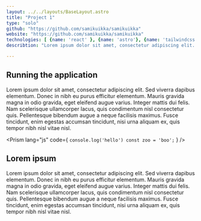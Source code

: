 ---
layout: ../../layouts/BaseLayout.astro
title: "Project 1"
type: "solo"
github: "https://github.com/samikuikka/samikuikka"
website: "https://github.com/samikuikka/samikuikka"
technologies: [ {name: 'react' }, {name: 'astro'}, {name: 'tailwindcss', logo: 'tailwindcss-icon'}, {name: 'nodejs'}, {name: 'postgresql'},{name: 'postgresql'},{name: 'postgresql'},{name: 'postgresql'}]
describtion: "Lorem ipsum dolor sit amet, consectetur adipiscing elit. Sed viverra dapibus elementum. Donec in nibh eu purus efficitur elementum. Mauris gravida magna in odio gravida, eget eleifend augue varius. Integer mattis dui felis. Nam scelerisque ullamcorper lacus, quis condimentum nisl consectetur quis. Pellentesque bibendum augue a neque facilisis maximus. Fusce tincidunt, enim egestas accumsan tincidunt, nisi urna aliquam ex, quis tempor nibh nisl vitae nisl."

---


## Running the application

Lorem ipsum dolor sit amet, consectetur adipiscing elit. Sed viverra dapibus elementum. Donec in nibh eu purus efficitur elementum. Mauris gravida magna in odio gravida, eget eleifend augue varius. Integer mattis dui felis. Nam scelerisque ullamcorper lacus, quis condimentum nisl consectetur quis. Pellentesque bibendum augue a neque facilisis maximus. Fusce tincidunt, enim egestas accumsan tincidunt, nisi urna aliquam ex, quis tempor nibh nisl vitae nisl.

<Prism lang="js" code={
`console.log('hello')
const zoo = 'boo';`
} />

## Lorem ipsum

Lorem ipsum dolor sit amet, consectetur adipiscing elit. Sed viverra dapibus elementum. Donec in nibh eu purus efficitur elementum. Mauris gravida magna in odio gravida, eget eleifend augue varius. Integer mattis dui felis. Nam scelerisque ullamcorper lacus, quis condimentum nisl consectetur quis. Pellentesque bibendum augue a neque facilisis maximus. Fusce tincidunt, enim egestas accumsan tincidunt, nisi urna aliquam ex, quis tempor nibh nisl vitae nisl.